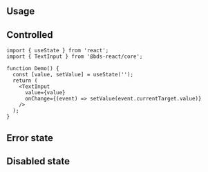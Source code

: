

## Usage

<InputFeatures component="TextInput" element="input" />

<Demo data={TextInputDemos.usage} />

## Controlled

```tsx
import { useState } from 'react';
import { TextInput } from '@bds-react/core';

function Demo() {
  const [value, setValue] = useState('');
  return (
    <TextInput
      value={value}
      onChange={(event) => setValue(event.currentTarget.value)}
    />
  );
}
```

<InputSections component="TextInput" />

<Demo data={TextInputDemos.sections} />

## Error state

<Demo data={TextInputDemos.error} />

## Disabled state

<Demo data={TextInputDemos.disabled} />

<StylesApiSelectors component="TextInput" />

<Demo data={TextInputDemos.stylesApi} />

<GetElementRef component="TextInput" refType="input" />

<InputAccessibility component="TextInput" />

